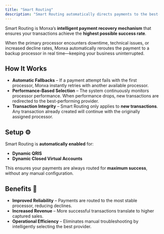 ```yaml
---
title: "Smart Routing"
description: "Smart Routing automatically directs payments to the best-performing processor, ensuring higher success rates and smoother payment operations for your business."
---
```


Smart Routing is Monxa’s **intelligent payment recovery mechanism** that ensures your transactions achieve the **highest possible success rate**. 

When the primary processor encounters downtime, technical issues, or increased decline rates, Monxa automatically reroutes the payment to a backup processor in real time—keeping your business uninterrupted.

## How It Works

- **Automatic Fallbacks** – If a payment attempt fails with the first processor, Monxa instantly retries with another available processor.
- **Performance-Based Selection** – The system continuously monitors processor performance. When performance drops, new transactions are redirected to the best-performing provider.
- **Transaction Integrity** – Smart Routing only applies to **new transactions**. Any transaction already created will continue with the originally assigned processor.

## Setup ⚙️

Smart Routing is **automatically enabled** for:

- **Dynamic QRIS**
- **Dynamic Closed Virtual Accounts**

This ensures your payments are always routed for **maximum success**, without any manual configuration.

## Benefits 🚀

- **Improved Reliability** – Payments are routed to the most stable processor, reducing declines.
- **Increased Revenue** – More successful transactions translate to higher captured sales.
- **Operational Efficiency** – Eliminates manual troubleshooting by intelligently selecting the best provider.